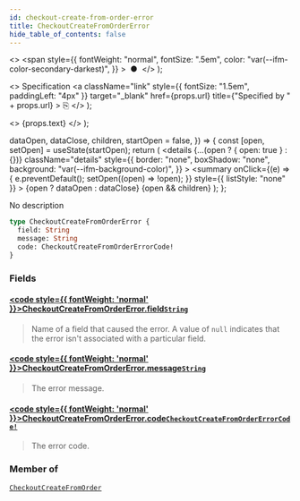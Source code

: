 ```yaml
---
id: checkout-create-from-order-error
title: CheckoutCreateFromOrderError
hide_table_of_contents: false
---
```


  <>
    <span
      style={{
        fontWeight: "normal",
        fontSize: ".5em",
        color: "var(--ifm-color-secondary-darkest)",
      }}
    >
      &nbsp;●&nbsp;
    </span>
  </>
);

  <>
    Specification
    <a
      className="link"
      style={{ fontSize: "1.5em", paddingLeft: "4px" }}
      target="\_blank"
      href={props.url}
      title={"Specified by " + props.url}
    >
      ⎘
    </a>
  </>
);

  <>
    <span className={props.class}>{props.text}</span>
  </>
);


  dataOpen,
  dataClose,
  children,
  startOpen = false,
}) => {
  const [open, setOpen] = useState(startOpen);
  return (
    <details
      {...(open ? { open: true } : {})}
      className="details"
      style={{
        border: "none",
        boxShadow: "none",
        background: "var(--ifm-background-color)",
      }}
    >
      <summary
        onClick={(e) => {
          e.preventDefault();
          setOpen((open) => !open);
        }}
        style={{ listStyle: "none" }}
      >
        {open ? dataOpen : dataClose}
      </summary>
      {open && children}
    </details>
  );
};

No description

```graphql
type CheckoutCreateFromOrderError {
  field: String
  message: String
  code: CheckoutCreateFromOrderErrorCode!
}
```

### Fields

#### [<code style={{ fontWeight: 'normal' }}>CheckoutCreateFromOrderError.<b>field</b></code>](#)<Bullet />[`String`](../../../api-storefront/miscellaneous/scalars/string) <Badge class="badge badge--secondary" text="scalar"/>

> Name of a field that caused the error. A value of `null` indicates that the error isn't associated with a particular field.

#### [<code style={{ fontWeight: 'normal' }}>CheckoutCreateFromOrderError.<b>message</b></code>](#)<Bullet />[`String`](../../../api-storefront/miscellaneous/scalars/string) <Badge class="badge badge--secondary" text="scalar"/>

> The error message.

#### [<code style={{ fontWeight: 'normal' }}>CheckoutCreateFromOrderError.<b>code</b></code>](#)<Bullet />[`CheckoutCreateFromOrderErrorCode!`](../../../api-storefront/checkout/enums/checkout-create-from-order-error-code) <Badge class="badge badge--secondary" text="non-null"/> <Badge class="badge badge--secondary" text="enum"/>

> The error code.

### Member of

[`CheckoutCreateFromOrder`](../../../api-storefront/checkout/objects/checkout-create-from-order) <Badge class="badge badge--secondary" text="object"/>

